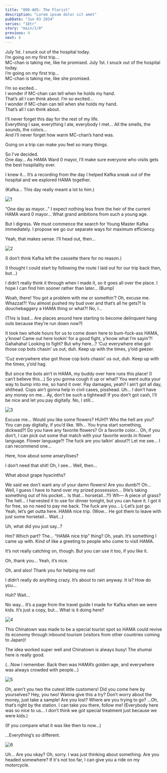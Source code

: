 ```yaml
---
title: "000-A05: The Florist"
description: "Lorem ipsum dolor sit amet"
pubDate: "Jun 03 2024"
series: "18tr"
story: "main/1/0"
previous: 4
next: 6
---
```



<Narration>
<Diff g="m">July 1st. I snuck out of the hospital today.<br/>
I’m going on my first trip…<br/>
MC-chan is taking me, like he promised.</Diff>
<Diff g="f">July 1st. I snuck out of the hospital today.<br/>
I’m going on my first trip…<br/>
MC-chan is taking me, like she promised.</Diff>

<Diff g="m">I’m so excited…<br/>
I wonder if MC-chan can tell when he holds my hand.<br/>
That’s all I can think about.</Diff>
<Diff g="f">I’m so excited…<br/>
I wonder if MC-chan can tell when she holds my hand.<br/>
That’s all I can think about.</Diff>

I’ll never forget this day for the rest of my life.<br/>
Everything I saw, everything I ate, everybody I met… All the smells, the sounds, the colors…<br/>
And I’ll never forget how warm MC-chan’s hand was.

Going on a trip can make you feel so many things.

So I’ve decided.<br/>
One day… As HAMA Ward 0 mayor, I’ll make sure everyone who visits gets the best hospitality ever.
</Narration>

<Location name="Oguro Hospital - Room"/>

<Bubble mc>
I knew it… It’s a recording from the day I helped Kafka sneak out of the hospital and we explored HAMA together.

(Kafka… This day really meant a lot to him.)
</Bubble>

![1](1.png)

<Bubble character="Sakujiro">
“One day as mayor…” I expect nothing less from the heir of the current HAMA ward 0 mayor… What grand ambitions from such a young age.

But I digress. We must commence the search for Young Master Kafka immediately. I propose we go our separate ways for maximum efficiency.
</Bubble>

<Bubble mc>
Yeah, that makes sense. I’ll head out, then…
</Bubble>

<Location name="Chinatown - Alleyway"/>

![2](2.png)

<Bubble mc>
(I don’t think Kafka left the cassette there for no reason.)

(I thought I could start by following the route I laid out for our trip back then, but…)

I didn’t really think it through when I made it, so it goes all over the place. I hope I can find him sooner rather than later… (Bump)
</Bubble>

<Bubble character="Delinquent in Extremely Cropped Jacket">
Woah, there! You got a problem with me or somethin’?
</Bubble>

<Bubble mc>
Oh, excuse me.
</Bubble>

<Bubble character="Delinquent in Dangerously Saggy Pants">
Whazzat?! You almost pushed my bud over and that’s all he gets?! Is douchebaggery a HAMA thing or what?!
</Bubble>

<Bubble mc>
No, I…

(This is bad… Are places around here starting to become delinquent hang outs because they’re run down now?)
</Bubble>

<Bubble character="Delinquent in Dangerously Saggy Pants">
It took two whole hours for us to come down here to bum-fuck-ass HAMA, y’know!
</Bubble>

<Bubble character="Delinquent in Extremely Cropped Jacket">
Came out here lookin’ for a good fight, y’know what I’m sayin’?!
</Bubble>

<Bubble character="Delinquents">
Gahahaha!
</Bubble>

<Bubble mc>
Looking to fight? But why here…?
</Bubble>

<Bubble character="Delinquent in Extremely Cropped Jacket">
‘Cuz everywhere else got those cop bots chasin’ us out, duh. Keep up with the times, y’old geezer.

‘Cuz everywhere else got those cop bots chasin’ us out, duh. Keep up with the times, y’old hag.
</Bubble>

<Bubble character="Delinquent in Dangerously Saggy Pants">
But since the bots ain’t in HAMA, my buddy over here runs this place!
</Bubble>

<Bubble mc>
(I can’t believe this…)
</Bubble>

<Bubble character="Delinquent in Extremely Cropped Jacket">
So you gonna cough it up or what? You went outta your way to bump into me, so hand it over.
</Bubble>

<Bubble character="Delinquent in Dangerously Saggy Pants">
Pay damages, yeah?
</Bubble>

<Bubble character="Delinquent in Extremely Cropped Jacket">
I ain’t got all day, shithead.
</Bubble>

<Bubble character="Delinquent in Dangerously Saggy Pants">
Cops ain’t gonna help in civil cases, pisshead.
</Bubble>

<Bubble mc>
Uh… I don’t have any money on me…
</Bubble>

<Bubble character="Delinquent in Extremely Cropped Jacket">
Ay, don’t be such a tightwad! If you don’t got cash, I’ll be nice and let you pay digitally.
</Bubble>

<Bubble mc>
No, I still…
</Bubble>

![3](3.png)

<Bubble character="Nagi" name="Florist">
Excuse me… Would you like some flowers?
</Bubble>

<Bubble character="Delinquent in Extremely Cropped Jacket">
HUH?!
</Bubble>

<Bubble character="Delinquent in Dangerously Saggy Pants">
Who the hell are you?
</Bubble>

<Bubble character="Nagi" name="Florist">
You can pay digitally, if you’d like.
</Bubble>

<Bubble character="Delinquent in Extremely Cropped Jacket">
Wh… You tryna start something, dickwad?!
</Bubble>

<Bubble character="Nagi" name="Florist">
Do you have any favorite flowers? Or a favorite color… Oh, if you don’t, I can pick out some that match with your favorite words in flower language.
</Bubble>

<Bubble character="Delinquent in Dangerously Saggy Pants">
Flower language?! The fuck are you talkin’ about?!
</Bubble>

<Bubble character="Nagi" name="Florist">
Let me see… I can recommend one…

Here, how about some amaryllises?
</Bubble>

<Bubble character="Delinquent in Extremely Cropped Jacket">
I don’t need that shit!
</Bubble>

<Bubble character="Nagi" name="Florist">
Oh, I see… Well, then…

What about grape hyacinths?
</Bubble>

<Bubble character="Delinquent in Dangerously Saggy Pants">
We said we don’t want any of your damn flowers! Are you dumb?! 
</Bubble>

<Bubble character="Nagi" name="Florist">
Oh… Well, I guess I have to hand over my prized possession…
</Bubble>

<Bubble mc>
(He’s taking something out of his pocket… Is that… horsetail…?!)
</Bubble>

<Bubble character="Delinquent in Extremely Cropped Jacket">
Wh— A piece of grass? The hell…
</Bubble>

<Bubble character="Nagi" name="Florist">
I harvested it to use for dinner tonight, but you can have it. I got it for free, so no need to pay me back.
</Bubble>

<Bubble character="Delinquent in Dangerously Saggy Pants">
The fuck are you…
</Bubble>

<Bubble character="Delinquent in Extremely Cropped Jacket">
L-Let’s just go.
</Bubble>

<Bubble character="Delinquent in Dangerously Saggy Pants">
Yeah, let’s get outta here.
</Bubble>

<Bubble character="Nagi" name="Florist">
HAMA nice trip.
</Bubble>

<Bubble mc>
(Wow… He got them to leave with just some horsetail… Wait…)

Uh, what did you just say…?
</Bubble>

<Bubble character="Nagi" name="Florist">
Hm? Which part?
</Bubble>

<Bubble mc>
The… “HAMA nice trip” thing?
</Bubble>

<Bubble character="Nagi" name="Florist">
Oh, yeah. It’s something I came up with. Kind of like a greeting to people who come to visit HAMA.

It’s not really catching on, though. But you can use it too, if you like it.
</Bubble>

<Bubble mc>
Oh, thank you… Yeah, it’s nice.

Oh, and also! Thank you for helping me out!
</Bubble>

<Bubble character="Nagi" name="Florist">
I didn’t really do anything crazy. It’s about to rain anyway.
</Bubble>

<Bubble mc>
It is? How do you…

Huh? Wait…

No way… It’s a page from the travel guide I made for Kafka when we were kids. It’s just a copy, but… What is it doing here?
</Bubble>

![4](4.png)

<Box type="paper">
This Chinatown was made to be a special tourist spot so HAMA could revive its economy through inbound tourism (visitors from other countries coming to Japan)!

The idea worked super well and Chinatown is always busy!
The shumai here is really good.
</Box>

<Bubble mc>
(...Now I remember. Back then was HAMA’s golden age, and everywhere was always crowded with people...)
</Bubble>

<Flashback start />

![5](5.png)

<Bubble character="Chinatown Resident A">
Oh, aren’t you two the cutest little customers! Did you come here by yourselves?
</Bubble>

<Bubble character="Chinatown Resident B">
Hey, you two! Wanna give this a try? Don’t worry about the money, just take a sample!
</Bubble>

<Bubble character="Chinatown Resident C">
Are you lost? Where are you trying to go? …Oh, that’s right by the station. I can take you there, follow me!
</Bubble>

<Bubble mc>
(Everybody here was so nice to us… I don’t think we got special treatment just because we were kids.)

(If you compare what it was like then to now…)
</Bubble>

<Flashback end />

<Bubble mc>
…Everything’s so different.
</Bubble>

![6](6.png)

<Bubble character="Nagi" name="Florist">
Uh… Are you okay?
</Bubble>

<Bubble mc>
Oh, sorry. I was just thinking about something.
</Bubble>

<Bubble character="Nagi" name="Florist">
Are you headed somewhere? If it's not too far, I can give you a ride on my motorcycle.
</Bubble>
